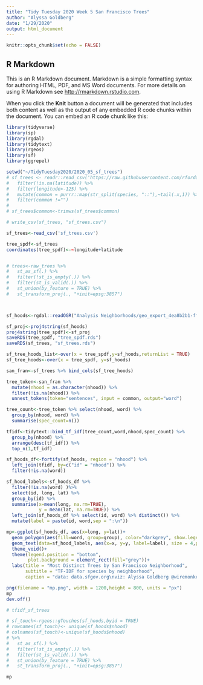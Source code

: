 ```yaml
---
title: "Tidy Tuesday 2020 Week 5 San Francisco Trees"
author: "Alyssa Goldberg"
date: "1/29/2020"
output: html_document
---
```


```r
knitr::opts_chunk$set(echo = FALSE)
```

## R Markdown

This is an R Markdown document. Markdown is a simple formatting syntax for authoring HTML, PDF, and MS Word documents. For more details on using R Markdown see <http://rmarkdown.rstudio.com>.

When you click the **Knit** button a document will be generated that includes both content as well as the output of any embedded R code chunks within the document. You can embed an R code chunk like this:

```r
library(tidyverse)
library(sp)
library(rgdal)
library(tidytext)
library(rgeos)
library(sf)
library(ggrepel)

setwd("~/TidyTuesday2020/2020_05_sf_trees")
# sf_trees <- readr::read_csv('https://raw.githubusercontent.com/rfordatascience/tidytuesday/master/data/2020/2020-01-28/sf_trees.csv') %>% 
#   filter(!is.na(latitude)) %>% 
#   filter(longitude>-125) %>% 
#   mutate(common = purrr::map(str_split(species, "::"),~tail(.x,1)) %>% unlist() ) %>% 
#   filter(common !="")
# 
# sf_trees$common<-trimws(sf_trees$common)

# write_csv(sf_trees, "sf_trees.csv")

sf_trees<-read_csv('sf_trees.csv')

tree_spdf<-sf_trees 
coordinates(tree_spdf)<-~longitude+latitude


# trees<-raw_trees %>% 
#   st_as_sf(.) %>% 
#   filter(!st_is_empty(.)) %>% 
#   filter(st_is_valid(.)) %>% 
#   st_union(by_feature = TRUE) %>% 
#   st_transform_proj(., "+init=epsg:3857") 



sf_hoods<-rgdal::readOGR("Analysis Neighborhoods/geo_export_4ea8b2b1-ff8d-4d70-bb76-a57fad3ae6e4.shp", "geo_export_4ea8b2b1-ff8d-4d70-bb76-a57fad3ae6e4") 

sf_proj<-proj4string(sf_hoods)
proj4string(tree_spdf)<-sf_proj
saveRDS(tree_spdf, "tree_spdf.rds")
saveRDS(sf_trees, "sf_trees.rds")

sf_tree_hoods_list<-over(x = tree_spdf,y=sf_hoods,returnList = TRUE)
sf_tree_hoods<-over(x = tree_spdf, y=sf_hoods)

san_fran<-sf_trees %>% bind_cols(sf_tree_hoods)

tree_token<-san_fran %>% 
  mutate(nhood = as.character(nhood)) %>% 
  filter(!is.na(nhood)) %>% 
  unnest_tokens(token="sentences", input = common, output="word")

tree_count<-tree_token %>% select(nhood, word) %>% 
  group_by(nhood, word) %>% 
  summarise(spec_count=n())

tfidf<-tidytext::bind_tf_idf(tree_count,word,nhood,spec_count) %>% 
  group_by(nhood) %>% 
  arrange(desc(tf_idf)) %>% 
  top_n(1,tf_idf)

sf_hoods_df<-fortify(sf_hoods, region = "nhood") %>% 
  left_join(tfidf, by=c("id" = "nhood")) %>% 
  filter(!is.na(word))

sf_hood_labels<-sf_hoods_df %>% 
  filter(!is.na(word) )%>% 
  select(id, long, lat) %>% 
  group_by(id) %>% 
  summarise(x=mean(long, na.rm=TRUE), 
            y = mean(lat, na.rm=TRUE)) %>% 
  left_join(sf_hoods_df %>% select(id, word) %>% distinct()) %>% 
  mutate(label = paste(id, word,sep = ":\n"))

mp<-ggplot(sf_hoods_df, aes(x=long, y=lat))+
  geom_polygon(aes(fill=word, group=group), color="darkgrey", show.legend = FALSE)+
  geom_text(data=sf_hood_labels, aes(x=x, y=y, label=label), size = 4,position = position_dodge())+
  theme_void()+
  theme(legend.position = "bottom",
        plot.background = element_rect(fill="grey"))+
  labs(title = "Most Distinct Trees by San Francisco Neighborhood",
       subtitle = "TF-IDF for species by neighborhood",
       caption = "data: data.sfgov.org\nviz: Alyssa Goldberg @wiremonkey\ntidytuesday 2020 week 5")

png(filename = "mp.png", width = 1200,height = 800, units = "px")
mp
dev.off()

# tfidf_sf_trees

# sf_touch<-rgeos::gTouches(sf_hoods,byid = TRUE)
# rownames(sf_touch)<- unique(sf_hoods$nhood)
# colnames(sf_touch)<-unique(sf_hoods$nhood)
# %>% 
#   st_as_sf(.) %>% 
#   filter(!st_is_empty(.)) %>% 
#   filter(st_is_valid(.)) %>% 
#   st_union(by_feature = TRUE) %>% 
#   st_transform_proj(., "+init=epsg:3857") 

mp
```

